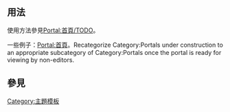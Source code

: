 {{Documentation subpage}}
{{esoteric}}
<!-- PLEASE ADD CATEGORIES AND INTERWIKIS AT THE BOTTOM OF THIS PAGE -->

== 用法 ==
使用方法參見[[Portal:首頁/TODO]]。

一些例子：[[Portal:首頁]]。Recategorize Category:Portals under construction to an appropriate subcategory of Category:Portals once the portal is ready for viewing by non-editors.

== 參見 ==
{{Portal template list}}

<includeonly><!-- CATEGORIES AND INTERWIKIS HERE, THANKS -->
[[Category:主題模板]]
</includeonly>